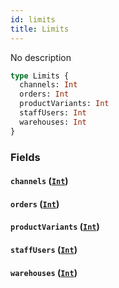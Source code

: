 ```yaml
---
id: limits
title: Limits
---
```


No description

```graphql
type Limits {
  channels: Int
  orders: Int
  productVariants: Int
  staffUsers: Int
  warehouses: Int
}
```

### Fields

#### `channels` ([`Int`](../../../developer/api-reference/scalars/int))

#### `orders` ([`Int`](../../../developer/api-reference/scalars/int))

#### `productVariants` ([`Int`](../../../developer/api-reference/scalars/int))

#### `staffUsers` ([`Int`](../../../developer/api-reference/scalars/int))

#### `warehouses` ([`Int`](../../../developer/api-reference/scalars/int))
